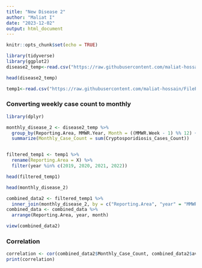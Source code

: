 ---
title: "New Disease 2"
author: "Maliat I"
date: "2023-12-02"
output: html_document
---

```{r setup, include=FALSE}
knitr::opts_chunk$set(echo = TRUE)
```

```{r}
library(tidyverse)
library(ggplot2)
disease2_temp<-read.csv("https://raw.githubusercontent.com/maliat-hossain/FileProcessing/main/combined_dataset_disease2.csv")
```

```{r}
head(disease2_temp)
```
```{r}
temp1<-read.csv("https://raw.githubusercontent.com/maliat-hossain/FileProcessing/main/Monthly%20States%20Te%2Cprature%201950-2022.csv")
```
### Converting weekly case count to monthly
```{r}
library(dplyr)

monthly_disease_2 <- disease2_temp %>%
  group_by(Reporting.Area, MMWR.Year, Month = ((MMWR.Week - 1) %% 12) + 1) %>%
  summarize(Monthly_Case_Count = sum(Cryptosporidiosis_Cases_Count))


```

```{r}

```

```{r}
filtered_temp1 <- temp1 %>%
  rename(Reporting.Area = X) %>%
  filter(year %in% c(2019, 2020, 2021, 2022))

```

```{r}

head(filtered_temp1)

```

```{r}
head(monthly_disease_2)

```
```{r}

combined_data2 <- filtered_temp1 %>%
  inner_join(monthly_disease_2, by = c("Reporting.Area", "year" = "MMWR.Year", "month" = "Month"))
combined_data <- combined_data %>%
  arrange(Reporting.Area, year, month)

```

```{r}
view(combined_data2)
```
### Correlation
```{r}
correlation <- cor(combined_data2$Monthly_Case_Count, combined_data2$average_temp)
print(correlation)
```

